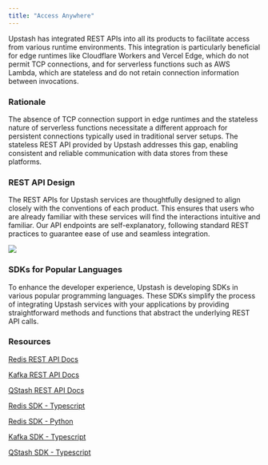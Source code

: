 ```yaml
---
title: "Access Anywhere"
---
```


Upstash has integrated REST APIs into all its products to facilitate access from various runtime environments. This integration is particularly beneficial for edge runtimes like Cloudflare Workers and Vercel Edge, which do not permit TCP connections, and for serverless functions such as AWS Lambda, which are stateless and do not retain connection information between invocations. 

### Rationale
The absence of TCP connection support in edge runtimes and the stateless nature of serverless functions necessitate a different approach for persistent connections typically used in traditional server setups. The stateless REST API provided by Upstash addresses this gap, enabling consistent and reliable communication with data stores from these platforms.

### REST API Design
The REST APIs for Upstash services are thoughtfully designed to align closely with the conventions of each product. This ensures that users who are already familiar with these services will find the interactions intuitive and familiar. Our API endpoints are self-explanatory, following standard REST practices to guarantee ease of use and seamless integration.

<img src="/img/access-anywhere/restclient.png" />

### SDKs for Popular Languages
To enhance the developer experience, Upstash is developing SDKs in various popular programming languages. These SDKs simplify the process of integrating Upstash services with your applications by providing straightforward methods and functions that abstract the underlying REST API calls.

### Resources
[Redis REST API Docs](https://upstash.com/docs/redis/features/restapi)

[Kafka REST API Docs](https://upstash.com/docs/kafka/rest/restintro)

[QStash REST API Docs](https://upstash.com/docs/qstash/api/authentication)

[Redis SDK - Typescript](https://github.com/upstash/upstash-redis)

[Redis SDK - Python](https://github.com/upstash/redis-python)

[Kafka SDK - Typescript](https://github.com/upstash/upstash-kafka)

[QStash SDK - Typescript](https://github.com/upstash/sdk-qstash-ts)

